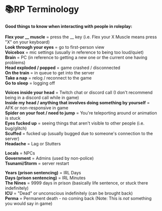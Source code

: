# 📚RP Terminology

#### Good things to know when interacting with people in roleplay:
**Flex your __ muscle** = press the __ key (i.e. Flex your X Muscle means press "X" on your keyboard)\
**Look through your eyes** = go to first-person view\
**Voicebox** = mic settings (usually in reference to being too loud/quiet)\
**Brain** = PC (in reference to getting a new one or the current one having problems)\
**Head exploded / popped** = game crashed / disconnected\
**On the train** = in queue to get into the server\
**Take a nap** = relog / reconnect to the game\
**Go to sleep** = logging off

**Voices inside your head** = Twitch chat or discord call (I don't recommend being in a discord call while in game)\
**Inside my head / anything that involves doing something by yourself** = AFK or non-responsive in game\
**Spider on your foot / need to jump** = You're teleporting around or animation is stuck\
**Eyes fucked up** = seeing things that aren't visible to other people (i.e. bug/glitch)\
**Scuffed** = fucked up (usually bugged due to someone's connection to the server)\
**Headache** = Lag or Stutters

**Locals** = NPCs\
**Government** = Admins (used by non-police)\
**Tsunami/Storm** = server restart

**Years (prison sentencing)** = IRL Days\
**Days (prison sentencing)** = IRL Minutes\
**The Nines** = 9999 days in prison (basically life sentence, or stuck there indefinitely)\
**ICU** = "Dead" or unconscious indefinitely (can be brought back)\
**Perma** = Permanent death - no coming back (Note: This is *not* something you would say in game)

